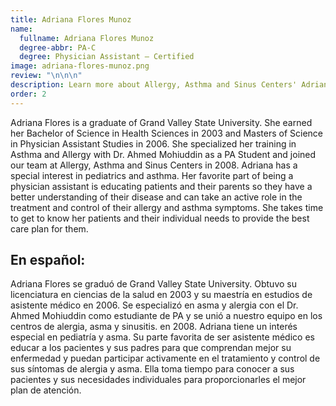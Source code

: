 ```yaml
---
title: Adriana Flores Munoz
name:
  fullname: Adriana Flores Munoz
  degree-abbr: PA-C
  degree: Physician Assistant — Certified
image: adriana-flores-munoz.png
review: "\n\n\n"
description: Learn more about Allergy, Asthma and Sinus Centers' Adriana Flores Munoz, PA-C
order: 2
---
```

Adriana Flores is a graduate of Grand Valley State University. She earned her Bachelor of Science in Health Sciences in 2003 and Masters of Science in Physician Assistant Studies in 2006. She specialized her training in Asthma and Allergy with Dr. Ahmed Mohiuddin as a PA Student and joined our team at Allergy, Asthma and Sinus Centers in 2008. Adriana has a special interest in pediatrics and asthma. Her favorite part of being a physician assistant is educating patients and their parents so they have a better understanding of their disease and can take an active role in the treatment and control of their allergy and asthma symptoms. She takes time to get to know her patients and their individual needs to provide the best care plan for them.

<div lang="sp">

## En español:
Adriana Flores se graduó de Grand Valley State University. Obtuvo su licenciatura en ciencias de la salud en 2003 y su maestría en estudios de asistente médico en 2006. Se especializó en asma y alergia con el Dr. Ahmed Mohiuddin como estudiante de PA y se unió a nuestro equipo en los centros de alergia, asma y sinusitis. en 2008. Adriana tiene un interés especial en pediatría y asma. Su parte favorita de ser asistente médico es educar a los pacientes y sus padres para que comprendan mejor su enfermedad y puedan participar activamente en el tratamiento y control de sus síntomas de alergia y asma. Ella toma tiempo para conocer a sus pacientes y sus necesidades individuales para proporcionarles el mejor plan de atención.

</div>